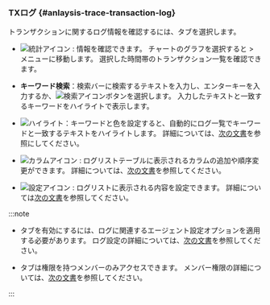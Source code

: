 ### TXログ {#anlaysis-trace-transaction-log}

トランザクションに関するログ情報を確認するには、<Cmdname sid="TTL06128" className="uitext" />タブを選択します。

<ImgLang img="analysis-tx-transaction-log.png" desc="トランザクションログ" />

- ![統計アイコン](/img/ic-static.svg) : <Cmdname sid="transaction_statistics" className="uitext" />情報を確認できます。 チャートのグラフを選択すると<Cmdname sid="side_analysis" className="uitext" /> &gt; <Cmdname sid="side_txSearch" className="uitext" />メニューに移動します。 選択した時間帯のトランザクション一覧を確認できます。

- **キーワード検索**：検索バーに検索するテキストを入力し、エンターキーを入力するか、![検索アイコン](/img/ico-search.svg)ボタンを選択します。 入力したテキストと一致するキーワードをハイライトで表示します。

- ![ハイライト](/img/ic-highlight.svg)<Cmdname sid="keyword_highlight" className="uitext" />：キーワードと色を設定すると、自動的にログ一覧でキーワードと一致するテキストをハイライトします。 詳細については、[次の文書](anlaysis-trace-set-keyword)を参照にしてください。

- ![カラムアイコン](/img/ico-column.svg) <Cmdname sid="column_settings" className="uitext" /> : ログリストテーブルに表示されるカラムの追加や順序変更ができます。 詳細については、[次の文書](#display-or-hide-column)を参照してください。

- ![設定アイコン](/img/ico-setting.svg) <Cmdname sid="ITM08349" className="uitext" />: ログリストに表示される内容を設定できます。 詳細については[次の文書](#setting-table-contents)を参照してください。

:::note

- <Cmdname sid="TTL06128" className="uitext" />タブを有効にするには、ログに関連するエージェント設定オプションを適用する必要があります。 ログ設定の詳細については、[次の文書](../log/log-function)を参照してください。

- <Cmdname sid="TTL06128" className="uitext" />タブは<Cmdname sid="log_read" className="b600" />権限を持つメンバーのみアクセスできます。 メンバー権限の詳細については、[次の文書](../project/project-structure#member-auth)を参照してください。

:::
